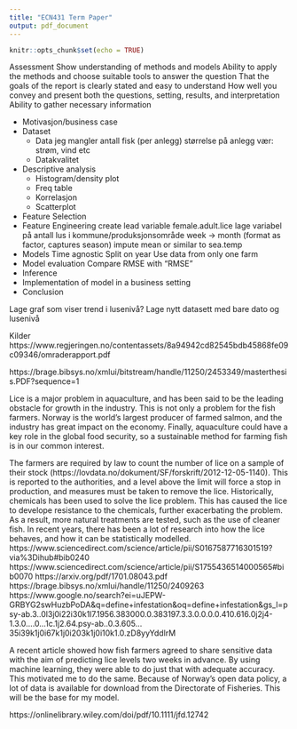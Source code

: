 ```yaml
---
title: "ECN431 Term Paper"
output: pdf_document
---
```


```r
knitr::opts_chunk$set(echo = TRUE)
```

Assessment
  Show understanding of methods and models
  Ability to apply the methods and choose suitable tools to answer the
question
  That the goals of the report is clearly stated and easy to understand
  How well you convey and present both the questions, setting, results, and interpretation
  Ability to gather necessary information

- Motivasjon/business case
- Dataset
  - Data jeg mangler
      antall fisk (per anlegg)
      størrelse på anlegg
      vær: strøm, vind etc
  - Datakvalitet
- Descriptive analysis
  - Histogram/density plot
  - Freq table
  - Korrelasjon
  - Scatterplot
- Feature Selection
- Feature Engineering
  create lead variable female.adult.lice
  lage variabel på antall lus i kommune/produksjonsområde
  week -> month (format as factor, captures season)
  impute mean or similar to sea.temp
- Models
  Time agnostic
  Split on year
  Use data from only one farm
- Model evaluation
  Compare RMSE with "RMSE" 
- Inference
- Implementation of model in a business setting
- Conclusion

Lage graf som viser trend i lusenivå? Lage nytt datasett med bare dato og lusenivå

Kilder
https://www.regjeringen.no/contentassets/8a94942cd82545bdb45868fe09c09346/omraderapport.pdf

https://brage.bibsys.no/xmlui/bitstream/handle/11250/2453349/masterthesis.PDF?sequence=1

Lice is a major problem in aquaculture, and has been said to be the leading obstacle for growth in the industry. This is not only a problem for the fish farmers. Norway is the world's largest producer of farmed salmon, and the industry has great impact on the  economy. Finally, aquaculture could have a key role in the global food security, so a sustainable method for farming fish is in our common interest.

The farmers are required by law to count the number of lice on a sample of their stock (https://lovdata.no/dokument/SF/forskrift/2012-12-05-1140). This is reported to the authorities, and a level above the limit will force a stop in production, and measures must be taken to remove the lice. Historically, chemicals has been used to solve the lice problem. This has caused the lice to develope resistance to the chemicals, further exacerbating the problem. As a result, more natural treatments are tested, such as the use of cleaner fish. In recent years, there has been a lot of research into how the lice behaves, and how it can be statistically modelled.
https://www.sciencedirect.com/science/article/pii/S0167587716301519?via%3Dihub#bib0240
https://www.sciencedirect.com/science/article/pii/S1755436514000565#bib0070
https://arxiv.org/pdf/1701.08043.pdf
https://brage.bibsys.no/xmlui/handle/11250/2409263
https://www.google.no/search?ei=uJEPW-GRBYG2swHuzbPoDA&q=define+infestation&oq=define+infestation&gs_l=psy-ab.3..0l3j0i22i30k1l7.1956.383000.0.383197.3.3.0.0.0.0.410.616.0j2j4-1.3.0....0...1c.1j2.64.psy-ab..0.3.605...35i39k1j0i67k1j0i203k1j0i10k1.0.zD8yyYddlrM

A recent article showed how fish farmers agreed to share sensitive data with the aim of predicting lice levels two weeks in advance. By using machine learning, they were able to do just that with adequate accuracy. This motivated me to do the same. Because of Norway's open data policy, a lot of data is available for download from the Directorate of Fisheries. This will be the base for my model.

https://onlinelibrary.wiley.com/doi/pdf/10.1111/jfd.12742